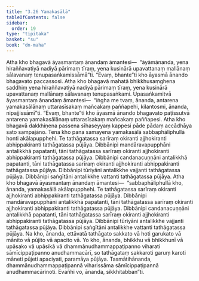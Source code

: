 ```yaml
---
title: "3.26 Yamakasālā"
tableOfContents: false
sidebar:
  order: 19
type: "tipitaka"
basket: "su"
book: "dn-maha"
---
```



<DynamicBreadcrumb />

<Division number="198" book="dn-maha" bookNo="7" page="113">

<Paragraph number="446" book="dn-maha">
Atha kho bhagavā āyasmantaṃ ānandaṃ āmantesi—  “āyāmānanda, yena hiraññavatiyā nadiyā pārimaṃ tīraṃ, yena kusinārā upavattanaṃ mallānaṃ sālavanaṃ tenupasaṅkamissāmā”ti. “Evaṃ, bhante”ti kho āyasmā ānando bhagavato paccassosi. Atha kho bhagavā mahatā bhikkhusaṃghena saddhiṃ yena hiraññavatiyā nadiyā pārimaṃ tīraṃ, yena kusinārā upavattanaṃ mallānaṃ sālavanaṃ tenupasaṅkami. Upasaṅkamitvā āyasmantaṃ ānandaṃ āmantesi—  “iṅgha me tvaṃ, ānanda, antarena yamakasālānaṃ uttarasīsakaṃ mañcakaṃ paññapehi, kilantosmi, ānanda, nipajjissāmī”ti. “Evaṃ, bhante”ti kho āyasmā ānando bhagavato paṭissutvā antarena yamakasālānaṃ uttarasīsakaṃ mañcakaṃ paññapesi. Atha kho bhagavā dakkhiṇena passena sīhaseyyaṃ kappesi pāde pādaṃ accādhāya sato sampajāno.
</Paragraph>

<Paragraph number="447" book="dn-maha">
Tena kho pana samayena yamakasālā sabbaphāliphullā honti akālapupphehi. Te tathāgatassa sarīraṃ okiranti ajjhokiranti abhippakiranti tathāgatassa pūjāya. Dibbānipi mandāravapupphāni antalikkhā papatanti, tāni tathāgatassa sarīraṃ okiranti ajjhokiranti abhippakiranti tathāgatassa pūjāya. Dibbānipi candanacuṇṇāni antalikkhā papatanti, tāni tathāgatassa sarīraṃ okiranti ajjhokiranti abhippakiranti tathāgatassa pūjāya. Dibbānipi tūriyāni antalikkhe vajjanti tathāgatassa pūjāya. Dibbānipi saṅgītāni antalikkhe vattanti tathāgatassa pūjāya.
</Paragraph>

</Division>
<Division number="199" book="dn-maha" bookNo="7" page="114">

<Paragraph number="448" book="dn-maha">
Atha kho bhagavā āyasmantaṃ ānandaṃ āmantesi—  “sabbaphāliphullā kho, ānanda, yamakasālā akālapupphehi. Te tathāgatassa sarīraṃ okiranti ajjhokiranti abhippakiranti tathāgatassa pūjāya. Dibbānipi mandāravapupphāni antalikkhā papatanti, tāni tathāgatassa sarīraṃ okiranti ajjhokiranti abhippakiranti tathāgatassa pūjāya. Dibbānipi candanacuṇṇāni antalikkhā papatanti, tāni tathāgatassa sarīraṃ okiranti ajjhokiranti abhippakiranti tathāgatassa pūjāya. Dibbānipi tūriyāni antalikkhe vajjanti tathāgatassa pūjāya. Dibbānipi saṅgītāni antalikkhe vattanti tathāgatassa pūjāya. Na kho, ānanda, ettāvatā tathāgato sakkato vā hoti garukato vā mānito vā pūjito vā apacito vā. Yo kho, ānanda, bhikkhu vā bhikkhunī vā upāsako vā upāsikā vā dhammānudhammappaṭipanno viharati sāmīcippaṭipanno anudhammacārī, so tathāgataṃ sakkaroti garuṃ karoti māneti pūjeti apaciyati, paramāya pūjāya. Tasmātihānanda, dhammānudhammappaṭipannā viharissāma sāmīcippaṭipannā anudhammacārinoti. Evañhi vo, ānanda, sikkhitabban”ti.
</Paragraph>
</Division>